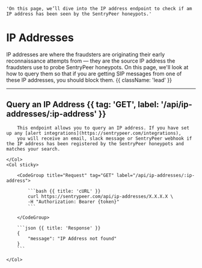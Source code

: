     'On this page, we’ll dive into the IP address endpoint to check if am IP address has been seen by the SentryPeer honeypots.'

# IP Addresses

IP addresses are where the fraudsters are originating their early reconnaissance attempts from — they are the source IP address the fraudsters use to probe SentryPeer honeypots. On this page, we'll look at how to query them so that if you are getting SIP messages from one of these IP addresses, you should block them. {{ className: 'lead' }}

---

## Query an IP Address {{ tag: 'GET', label: '/api/ip-addresses/:ip-address' }}

<Row>
    <Col>

        This endpoint allows you to query an IP address. If you have set up any [alert integrations](https://sentrypeer.com/integrations),
        you will receive an email, slack message or SentryPeer webhook if the IP address has been registered by the SentryPeer honeypots and matches your search.

    </Col>
    <Col sticky>

        <CodeGroup title="Request" tag="GET" label="/api/ip-addresses/:ip-address">

            ```bash {{ title: 'cURL' }}
            curl https://sentrypeer.com/api/ip-addresses/X.X.X.X \
            -H "Authorization: Bearer {token}"
            ```

        </CodeGroup>

        ```json {{ title: 'Response' }}
        {
            "message": "IP Address not found"
        }
        ```

    </Col>
</Row>
